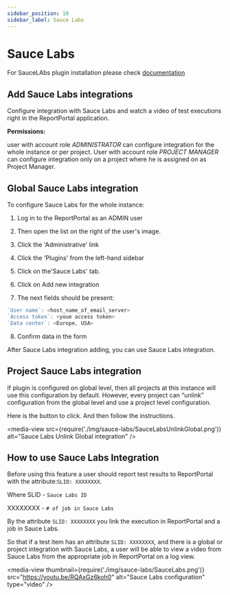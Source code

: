 ```yaml
---
sidebar_position: 10
sidebar_label: Sauce Labs
---
```


# Sauce Labs

For SauceLAbs plugin installation please check [documentation](./ManagePlugins#upload-plugin)

## Add Sauce Labs integrations

Configure integration with Sauce Labs and watch a video of test executions right in the ReportPortal application.


**Permissions:**

user with account role *ADMINISTRATOR* can configure integration for the whole instance or per project.
User with account role *PROJECT MANAGER* can configure integration only on a project where he is assigned on as Project Manager.

## Global Sauce Labs integration

To configure Sauce Labs for the whole instance:

1. Log in to the ReportPortal as an ADMIN user

2. Then open the list on the right of the user's image.

3. Click the 'Administrative' link

4. Click the 'Plugins' from the left-hand sidebar

5. Click on the'Sauce Labs' tab.

6. Click on Add new integration

7. The next fields should be present:

```javascript 
`User name`: <host_name_of_email_server>
`Access token`: <youe access token>
`Data center`: <Europe, USA>
```

8. Confirm data in the form

After Sauce Labs integration adding, you can use Sauce Labs integration.

## Project Sauce Labs integration

If plugin is configured on global level, then all projects at this instance will use this configuration by default.
However, every project can “unlink” configuration from the global level and use a project level configuration.

Here is the button to click.
And then follow the instructions.

<media-view src={require('./img/sauce-labs/SauceLabsUnlinkGlobal.png')} alt="Sauce Labs Unlink Global integration" />

## How to use Sauce Labs Integration

Before using this feature a user should report test results to ReportPortal with the attribute:`SLID: XXXXXXXX`.

Where SLID - `Sauce Labs ID`

XXXXXXXX - `# of job in Sauce Labs`

By the attribute `SLID: XXXXXXXX` you link the execution in ReportPortal and a job in Sauce Labs.

So that if a test item has an attribute `SLID: XXXXXXXX`, and there is a global or project integration with Sauce Labs, a user will be able to view a video from Sauce Labs from the appropriate job in ReportPortal on a log view.

<media-view thumbnail={require('./img/sauce-labs/SauceLabs.png')} src="https://youtu.be/RQAxGz6koh0" alt="Sauce Labs configuration" type="video" />